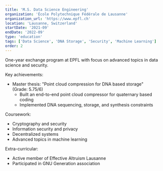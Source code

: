 ```yaml
---
title: 'M.S. Data Science Engineering'
organization: 'École Polytechnique Fédérale de Lausanne'
organization_url: 'https://www.epfl.ch'
location: 'Lausanne, Switzerland'
startDate: '2021-09'
endDate: '2022-09'
type: 'education'
tags: ['Data Science', 'DNA Storage', 'Security', 'Machine Learning']
order: 2
---
```


One-year exchange program at EPFL with focus on advanced topics in data science and security.

Key achievements:

- Master thesis: "Point cloud compression for DNA based storage" (Grade: 5.75/6)
  - Built an end-to-end point cloud compressor for quaternary based coding
  - Implemented DNA sequencing, storage, and synthesis constraints

Coursework:

- Cryptography and security
- Information security and privacy
- Decentralized systems
- Advanced topics in machine learning

Extra-curricular:

- Active member of Effective Altruism Lausanne
- Participated in GNU Generation association
